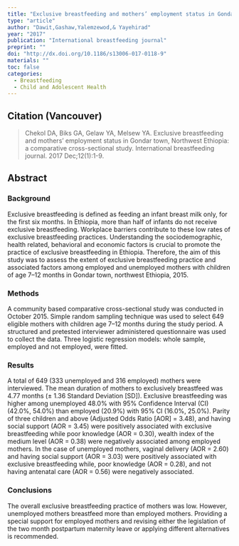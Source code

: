 ```yaml
---
title: "Exclusive breastfeeding and mothers’ employment status in Gondar town, Northwest Ethiopia: a comparative cross-sectional stud."
type: "article"
author: "Dawit,Gashaw,Yalemzewod,& Yayehirad"
year: "2017"
publication: "International breastfeeding journal"
preprint: ""
doi: "http://dx.doi.org/10.1186/s13006-017-0118-9"
materials: ""
toc: false
categories:
  - Breastfeeding
  - Child and Adolescent Health
---
```


## Citation (Vancouver)

> Chekol DA, Biks GA, Gelaw YA, Melsew YA. Exclusive breastfeeding and mothers' employment status in Gondar town, Northwest Ethiopia: a comparative cross-sectional study. International breastfeeding journal. 2017 Dec;12(1):1-9.

## Abstract

### Background

Exclusive breastfeeding is defined as feeding an infant breast milk only, for the first six months. In Ethiopia, more than half of infants do not receive exclusive breastfeeding. Workplace barriers contribute to these low rates of exclusive breastfeeding practices. Understanding the sociodemographic, health related, behavioral and economic factors is crucial to promote the practice of exclusive breastfeeding in Ethiopia. Therefore, the aim of this study was to assess the extent of exclusive breastfeeding practice and associated factors among employed and unemployed mothers with children of age 7--12 months in Gondar town, northwest Ethiopia, 2015.

### Methods

A community based comparative cross-sectional study was conducted in October 2015. Simple random sampling technique was used to select 649 eligible mothers with children age 7--12 months during the study period. A structured and pretested interviewer administered questionnaire was used to collect the data. Three logistic regression models: whole sample, employed and not employed, were fitted.

### Results

A total of 649 (333 unemployed and 316 employed) mothers were interviewed. The mean duration of mothers to exclusively breastfeed was 4.77 months (± 1.36 Standard Deviation \[SD\]). Exclusive breastfeeding was higher among unemployed 48.0% with 95% Confidence Interval (CI) (42.0%, 54.0%) than employed (20.9%) with 95% CI (16.0%, 25.0%). Parity of three children and above (Adjusted Odds Ratio \[AOR\] = 3.48), and having social support (AOR = 3.45) were positively associated with exclusive breastfeeding while poor knowledge (AOR = 0.30), wealth index of the medium level (AOR = 0.38) were negatively associated among employed mothers. In the case of unemployed mothers, vaginal delivery (AOR = 2.60) and having social support (AOR = 3.03) were positively associated with exclusive breastfeeding while, poor knowledge (AOR = 0.28), and not having antenatal care (AOR = 0.56) were negatively associated.

### Conclusions

The overall exclusive breastfeeding practice of mothers was low. However, unemployed mothers breastfeed more than employed mothers. Providing a special support for employed mothers and revising either the legislation of the two month postpartum maternity leave or applying different alternatives is recommended.
